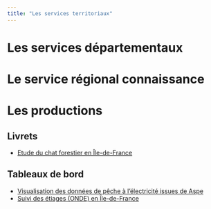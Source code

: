 ```yaml
---
title: "Les services territoriaux"
---
```


# Les services départementaux

# Le service régional connaissance

# Les productions

## Livrets

-   [Etude du chat forestier en Île-de-France](https://oai-gem.ofb.fr/exl-php/document-affiche/ofb_recherche_oai/OUVRE_DOC/49974?fic=doc00073302.pdf){target="'_blank'"}

## Tableaux de bord

-   [Visualisation des données de pêche à l'électricité issues de Aspe](https://ssm-ecologie.shinyapps.io/aspedashboard/){target="'_blank'"}
-   [Suivi des étiages (ONDE) en Île-de-France](https://ofb-idf.github.io/PRR_ONDE/){target="'_blank'"}
